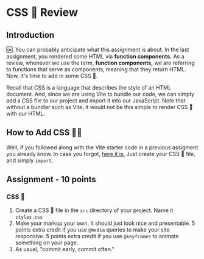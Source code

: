 # CSS 💄 Review

## Introduction

🆗. You can probably anticipate what this assignment is about. In the last assignment, you rendered some HTML via **function components.** As a review, whenever we use the term, **function components,** we are referring to functions that serve as components, meaning that they return HTML. Now, it's time to add in some CSS 💄.

Recall that CSS is a language that describes the style of an HTML document. And, since we are using Vite to bundle our code, we can simply add a CSS file to our project and import it into our JavaScript. Note that without a bundler such as Vite, it would not be this simple to render CSS 💄 with our HTML.

## How to Add CSS 💄❔

Well, if you followed along with the Vite starter code in a previous assigment you already know. In case you forgot, [here it is.](https://github.com/swic-web-development/browser-template/blob/32d3ad4d39d6e52443db0e88711bc850fbb6087e/src/main.js#L1) Just create your CSS 💄 file, and simply `import`.

## Assignment - 10 points

### CSS 💄

1. Create a CSS 💄 file in the `src` directory of your project. Name it `styles.css`
1. Make your markup your own. It should just look nice and presentable. 5 points extra credit if you use `@media` queries to make your site responsive. 5 points extra credit if you use `@keyframes` to animate something on your page.
1. As usual, "commit early, commit often."
